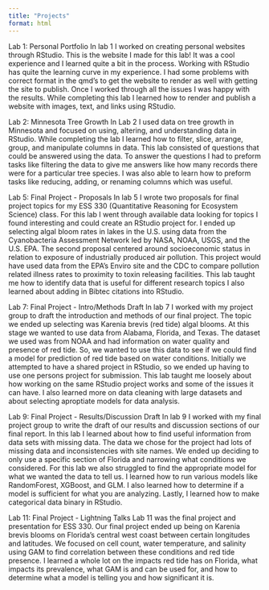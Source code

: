 ```yaml
---
title: "Projects"
format: html
---
```


Lab 1: Personal Portfolio In lab 1 I worked on creating personal websites through RStudio. This is the website I made for this lab! It was a cool experience and I learned quite a bit in the process. Working with RStudio has quite the learning curve in my experience. I had some problems with correct format in the qmd's to get the website to render as well with getting the site to publish. Once I worked through all the issues I was happy with the results. While completing this lab I learned how to render and publish a website with images, text, and links using RStudio.

Lab 2: Minnesota Tree Growth In Lab 2 I used data on tree growth in Minnesota and focused on using, altering, and understanding data in RStudio. While completing the lab I learned how to filter, slice, arrange, group, and manipulate columns in data. This lab consisted of questions that could be answered using the data. To answer the questions I had to preform tasks like filtering the data to give me answers like how many records there were for a particular tree species. I was also able to learn how to preform tasks like reducing, adding, or renaming columns which was useful.

Lab 5: Final Project - Proposals In lab 5 I wrote two proposals for final project topics for my ESS 330 (Quantitative Reasoning for Ecosystem Science) class. For this lab I went through available data looking for topics I found interesting and could create an RStudio project for. I ended up selecting algal bloom rates in lakes in the U.S. using data from the Cyanobacteria Assessment Network led by NASA, NOAA, USGS, and the U.S. EPA. The second proposal centered around socioeconomic status in relation to exposure of industrially produced air pollution. This project would have used data from the EPA's Enviro site and the CDC to compare pollution related illness rates to proximity to toxin releasing facilities. This lab taught me how to identify data that is useful for different research topics I also learned about adding in Bibtec citations into RStudio.

Lab 7: Final Project - Intro/Methods Draft In lab 7 I worked with my project group to draft the introduction and methods of our final project. The topic we ended up selecting was Karenia brevis (red tide) algal blooms. At this stage we wanted to use data from Alabama, Florida, and Texas. The dataset we used was from NOAA and had information on water quality and presence of red tide. So, we wanted to use this data to see if we could find a model for prediction of red tide based on water conditions. Initially we attempted to have a shared project in RStudio, so we ended up having to use one persons project for submission. This lab taught me loosely about how working on the same RStudio project works and some of the issues it can have. I also learned more on data cleaning with large datasets and about selecting aproptiate models for data analysis.

Lab 9: Final Project - Results/Discussion Draft In lab 9 I worked with my final project group to write the draft of our results and discussion sections of our final report. In this lab I learned about how to find useful information from data sets with missing data. The data we chose for the project had lots of missing data and inconsistencies with site names. We ended up deciding to only use a specific section of Florida and narrowing what conditions we considered. For this lab we also struggled to find the appropriate model for what we wanted the data to tell us. I learned how to run various models like RandomForest, XGBoost, and GLM. I also learned how to determine if a model is sufficient for what you are analyzing. Lastly, I learned how to make categorical data binary in RStudio.

Lab 11: Final Project - Lightning Talks Lab 11 was the final project and presentation for ESS 330. Our final project ended up being on Karenia brevis blooms on Florida's central west coast between certain longitudes and latitudes. We focused on cell count, water temperature, and salinity using GAM to find correlation between these conditions and red tide presence. I learned a whole lot on the impacts red tide has on Florida, what impacts its prevalence, what GAM is and can be used for, and how to determine what a model is telling you and how significant it is.

```         
```
